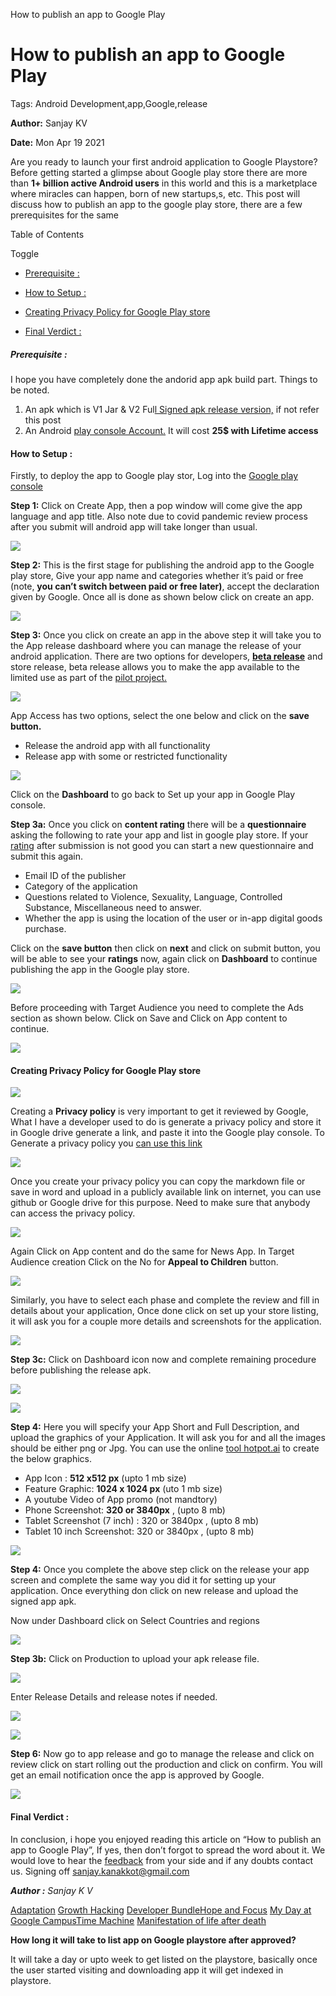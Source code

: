    How to publish an app to Google Play

How to publish an app to Google Play
====================================

Tags: Android Development,app,Google,release

**Author:** Sanjay KV

**Date:** Mon Apr 19 2021

Are you ready to launch your first android application to Google Playstore? Before getting started a glimpse about Google play store there are more than **1+ billion active Android users** in this world and this is a marketplace where miracles can happen, born of new startups,s, etc. This post will discuss how to publish an app to the google play store, there are a few prerequisites for the same

Table of Contents

Toggle

*   [Prerequisite :](https://recodehive.com/how-to-publish-and-android-app-in-playstore/#Prerequisite "Prerequisite :")

*   [How to Setup :](https://recodehive.com/how-to-publish-and-android-app-in-playstore/#How_to_Setup "How to Setup :")
*   [Creating Privacy Policy for Google Play store](https://recodehive.com/how-to-publish-and-android-app-in-playstore/#Creating_Privacy_Policy_for_Google_Play_store "Creating Privacy Policy for Google Play store")
*   [Final Verdict :](https://recodehive.com/how-to-publish-and-android-app-in-playstore/#Final_Verdict "Final Verdict :")

##### Prerequisite :

I hope you have completely done the andorid app apk build part. Things to be noted.

1.  An apk which is V1 Jar & V2 Ful[l Signed apk release version,](https://recodehive.com/build-apk-in-android-studio/) if not refer this post
2.  An Android [play console Account.](https://play.google.com/apps/publish/) It will cost **25$ with Lifetime access**

#### How to Setup :

Firstly, to deploy the app to Google play stor, Log into the [Google play console](https://play.google.com/console)

**Step 1:** Click on Create App, then a pop window will come give the app language and app title. Also note due to covid pandemic review process after you submit will android app will take longer than usual.

![](https://recodehive.com/wp-content/uploads/2021/04/image-136-1024x263.png)

**Step 2:** This is the first stage for publishing the android app to the Google play store, Give your app name and categories whether it’s paid or free (note, **you can’t switch between paid or free later)**, accept the declaration given by Google. Once all is done as shown below click on create an app.

![](https://recodehive.com/wp-content/uploads/2021/04/image-137-1024x505.png)

**Step 3:** Once you click on create an app in the above step it will take you to the App release dashboard where you can manage the release of your android application. There are two options for developers, [**beta release**](https://support.google.com/googleplay/answer/7003180?hl=en) and store release, beta release allows you to make the app available to the limited use as part of the [pilot project.](https://www.apm.org.uk/resources/find-a-resource/what-is-the-difference-between-a-trial-and-a-pilot/#:~:text=The%20pilot%20project%20is%20an,viability%20of%20a%20project%20idea.&text=The%20pilot%20project%20enables%20an,before%20substantial%20resources%20are%20committed.)

![](https://recodehive.com/wp-content/uploads/2021/04/image-139-1024x587.png)

App Access has two options, select the one below and click on the **save button.**

*   Release the android app with all functionality
*   Release app with some or restricted functionality

![](https://recodehive.com/wp-content/uploads/2021/06/image-5.png)

Click on the **Dashboard** to go back to Set up your app in Google Play console.

**Step 3a:** Once you click on **content rating** there will be a **questionnaire** asking the following to rate your app and list in google play store. If your [rating](https://play.google.com/console/about/ratings/) after submission is not good you can start a new questionnaire and submit this again.

*   Email ID of the publisher
*   Category of the application
*   Questions related to Violence, Sexuality, Language, Controlled Substance, Miscellaneous need to answer.
*   Whether the app is using the location of the user or in-app digital goods purchase.

Click on the **save button** then click on **next** and click on submit button, you will be able to see your **ratings** now, again click on **Dashboard** to continue publishing the app in the Google play store.

![](https://recodehive.com/wp-content/uploads/2021/04/image-140-1024x440.png)

Before proceeding with Target Audience you need to complete the Ads section as shown below. Click on Save and Click on App content to continue.

![](https://recodehive.com/wp-content/uploads/2021/06/image-6-1024x349.png)

#### Creating Privacy Policy for Google Play store

![](https://recodehive.com/wp-content/uploads/2021/06/image-7.png)

Creating a **Privacy policy** is very important to get it reviewed by Google, What I have a developer used to do is generate a privacy policy and store it in Google drive generate a link, and paste it into the Google play console. To Generate a privacy policy you [can use this link](https://app-privacy-policy-generator.firebaseapp.com/)

![](https://recodehive.com/wp-content/uploads/2021/06/image-8-1024x514.png)

Once you create your privacy policy you can copy the markdown file or save in word and upload in a publicly available link on internet, you can use github or Google drive for this purpose. Need to make sure that anybody can access the privacy policy.

![](https://recodehive.com/wp-content/uploads/2021/06/image-9.png)

Again Click on App content and do the same for News App. In Target Audience creation Click on the No for **Appeal to Children** button.

![](https://recodehive.com/wp-content/uploads/2021/06/image-10.png)

Similarly, you have to select each phase and complete the review and fill in details about your application, Once done click on set up your store listing, it will ask you for a couple more details and screenshots for the application.

![](https://recodehive.com/wp-content/uploads/2021/04/image-141-1024x405.png)

**Step 3c:** Click on Dashboard icon now and complete remaining procedure before publishing the release apk.

![](https://recodehive.com/wp-content/uploads/2021/06/image-23-1024x385.png)

![](https://recodehive.com/wp-content/uploads/2021/06/image-24.png)

**Step 4:** Here you will specify your App Short and Full Description, and upload the graphics of your Application. It will ask you for and all the images should be either png or Jpg. You can use the online [tool hotpot.ai](https://hotpot.ai/templates/google-play-feature-graphic) to create the below graphics.

*   App Icon : **512 x512 px** (upto 1 mb size)
*   Feature Graphic: **1024 x 1024 px** (uto 1 mb size)
*   A youtube Video of App promo (not mandtory)
*   Phone Screenshot: **320 or 3840px** , (upto 8 mb)
*   Tablet Screenshot (7 inch) : 320 or 3840px , (upto 8 mb)
*   Tablet 10 inch Screenshot: 320 or 3840px , (upto 8 mb)

![](https://i2.wp.com/recodehive.com/wp-content/uploads/2019/02/Store-listing.jpg?fit=640%2C326&ssl=1)

**Step 4:** Once you complete the above step click on the release your app screen and complete the same way you did it for setting up your application. Once everything don click on new release and upload the signed app apk.

Now under Dashboard click on Select Countries and regions

![](https://recodehive.com/wp-content/uploads/2021/06/image-25-1024x349.png)

**Step 3b:** Click on Production to upload your apk release file.

![](https://recodehive.com/wp-content/uploads/2021/06/image-11-1024x471.png)

Enter Release Details and release notes if needed.

![](https://recodehive.com/wp-content/uploads/2021/06/image-22-1024x461.png)

![](https://recodehive.com/wp-content/uploads/2021/06/image-26.png)

**Step 6:** Now go to app release and go to manage the release and click on review click on start rolling out the production and click on confirm. You will get an email notification once the app is approved by Google.

![](https://recodehive.com/wp-content/uploads/2021/06/image-27-1024x487.png)

#### Final Verdict :

In conclusion, i hope you enjoyed reading this article on “How to publish an app to Google Play”, If yes, then don’t forgot to spread the word about it. We would love to hear the [feedback](https://recodehive.com/contact-us/) from your side and if any doubts contact us. Signing off [sanjay.kanakkot@gmail.com](https://recodehive.com/about-us/)

_**Author :** Sanjay K V_

[Adaptation](https://recodehive.com/the-adaptation/) [Growth Hacking](https://recodehive.com/tag/growth-hacking/) [Developer Bundle](https://recodehive.com/category/dev-labs/)[Hope and Focus](https://recodehive.com/hopeandfocus/) [My Day at Google Campus](https://recodehive.com/my-day-at-google-campus-hyderabad/)[Time Machine](https://recodehive.com/time-machine-2-0/) [Manifestation of life after death](https://recodehive.com/the-manifestation-of-life-after-death/)

**How long it will take to list app on Google playstore after approved?**

It will take a day or upto week to get listed on the playstore, basically once the user started visiting and downloading app it will get indexed in playstore.